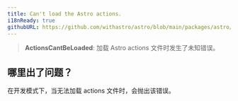 ```yaml
---
title: Can't load the Astro actions.
i18nReady: true
githubURL: https://github.com/withastro/astro/blob/main/packages/astro/src/core/errors/errors-data.ts
---
```


> **ActionsCantBeLoaded**: 加载 Astro actions 文件时发生了未知错误。

## 哪里出了问题？
在开发模式下，当无法加载 actions 文件时，会抛出该错误。
    